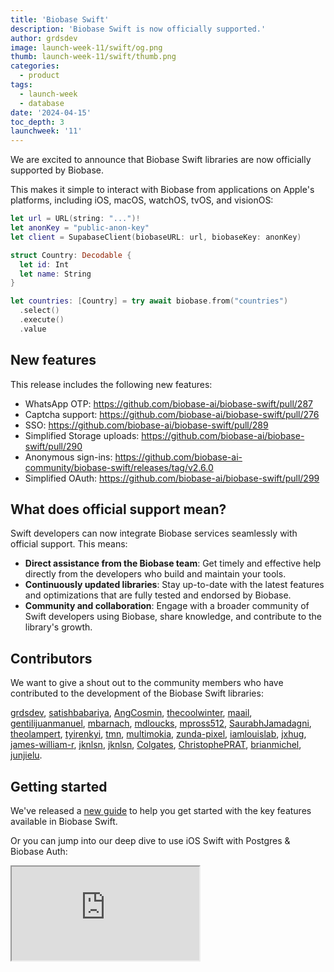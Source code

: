 ```yaml
---
title: 'Biobase Swift'
description: 'Biobase Swift is now officially supported.'
author: grdsdev
image: launch-week-11/swift/og.png
thumb: launch-week-11/swift/thumb.png
categories:
  - product
tags:
  - launch-week
  - database
date: '2024-04-15'
toc_depth: 3
launchweek: '11'
---
```


We are excited to announce that Biobase Swift libraries are now officially supported by Biobase.

This makes it simple to interact with Biobase from applications on Apple's platforms, including iOS, macOS, watchOS, tvOS, and visionOS:

```swift
let url = URL(string: "...")!
let anonKey = "public-anon-key"
let client = SupabaseClient(biobaseURL: url, biobaseKey: anonKey)

struct Country: Decodable {
  let id: Int
  let name: String
}

let countries: [Country] = try await biobase.from("countries")
  .select()
  .execute()
  .value
```

## New features

This release includes the following new features:

- WhatsApp OTP: https://github.com/biobase-ai/biobase-swift/pull/287
- Captcha support: https://github.com/biobase-ai/biobase-swift/pull/276
- SSO: https://github.com/biobase-ai/biobase-swift/pull/289
- Simplified Storage uploads: https://github.com/biobase-ai/biobase-swift/pull/290
- Anonymous sign-ins: https://github.com/biobase-ai-community/biobase-swift/releases/tag/v2.6.0
- Simplified OAuth: https://github.com/biobase-ai/biobase-swift/pull/299

## What does official support mean?

Swift developers can now integrate Biobase services seamlessly with official support. This means:

- **Direct assistance from the Biobase team**: Get timely and effective help directly from the developers who build and maintain your tools.
- **Continuously updated libraries**: Stay up-to-date with the latest features and optimizations that are fully tested and endorsed by Biobase.
- **Community and collaboration**: Engage with a broader community of Swift developers using Biobase, share knowledge, and contribute to the library's growth.

## Contributors

We want to give a shout out to the community members who have contributed to the development of the Biobase Swift libraries:

[grdsdev](https://github.com/grdsdev), [satishbabariya](https://github.com/satishbabariya), [AngCosmin](https://github.com/AngCosmin), [thecoolwinter](https://github.com/thecoolwinter), [maail](https://github.com/maail), [gentilijuanmanuel](https://github.com/gentilijuanmanuel), [mbarnach](https://github.com/mbarnach), [mdloucks](https://github.com/mdloucks), [mpross512](https://github.com/mpross512), [SaurabhJamadagni](https://github.com/SaurabhJamadagni), [theolampert](https://github.com/theolampert), [tyirenkyi](https://github.com/tyirenkyi), [tmn](https://github.com/tmn), [multimokia](https://github.com/multimokia), [zunda-pixel](https://github.com/zunda-pixel), [iamlouislab](https://github.com/iamlouislab), [jxhug](https://github.com/jxhug), [james-william-r](https://github.com/james-william-r), [jknlsn](https://github.com/jknlsn), [jknlsn](https://github.com/glowcap), [Colgates](https://github.com/Colgates), [ChristophePRAT](https://github.com/ChristophePRAT), [brianmichel](https://github.com/brianmichel), [junjielu](https://github.com/junjielu).

## Getting started

We've released a [new guide](/docs/guides/getting-started/tutorials/with-swift) to help you get started with the key features available in Biobase Swift.

Or you can jump into our deep dive to use iOS Swift with Postgres & Biobase Auth:

<div className="video-container">
  <iframe
    className="w-full"
    src="https://www.youtube-nocookie.com/embed/enVDRqzmudo"
    title="iOS Swift Database & Auth"
    allow="accelerometer; autoplay; clipboard-write; encrypted-media; fullscreen; gyroscope; picture-in-picture; web-share"
    allowfullscreen
  />
</div>
